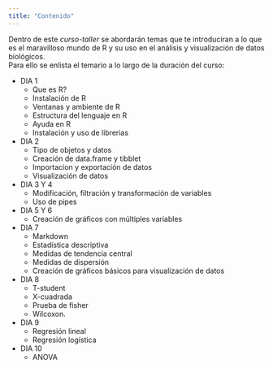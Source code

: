 ```yaml
---
title: "Contenido"
---
```



Dentro de este *curso-taller* se abordarán temas que te introduciran a lo que es el maravilloso mundo de R y su uso en el análisis y visualización de datos biológicos.  
Para ello se enlista el temario a lo largo de la duración del curso:  

* DIA 1
  + Que es R?
  + Instalación de R
  + Ventanas y ambiente de R
  + Estructura del lenguaje en R
  + Ayuda en R
  + Instalación y uso de librerias
* DIA 2
  + Tipo de objetos y datos
  + Creación de data.frame y tibblet
  + Importacion y exportación de datos
  + Visualización de datos
* DIA 3 Y 4
  + Modificación, filtración y transformación de variables
  + Uso de pipes
* DIA 5 Y 6
  + Creación de gráficos con múltiples variables
* DIA 7
  + Markdown
  + Estadística descriptiva
  + Medidas de tendencia central
  + Medidas de dispersión 
  + Creación de gráficos básicos para visualización de datos
* DIA 8
  + T-student
  + X-cuadrada
  + Prueba de fisher
  + Wilcoxon.
* DIA 9
  + Regresión lineal
  + Regresión logística
* DIA 10
  + ANOVA